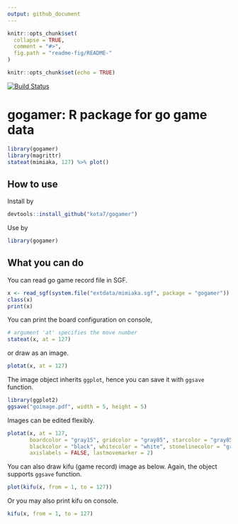 ```yaml
---
output: github_document
---
```


<!-- README.md is generated from README.Rmd. Please edit that file -->

```r
knitr::opts_chunk$set(
  collapse = TRUE,
  comment = "#>",
  fig.path = "readme-fig/README-"
)
```


```r
knitr::opts_chunk$set(echo = TRUE)
```


[![Build Status](https://travis-ci.org/kota7/gogamer.svg?branch=master)](https://travis-ci.org/kota7/gogamer)

# gogamer: R package for go game data

```r
library(gogamer)
library(magrittr)
stateat(mimiaka, 127) %>% plot() 
```


## How to use

Install by

```r
devtools::install_github("kota7/gogamer")
```

Use by
```r
library(gogamer)
```


## What you can do

You can read go game record file in SGF.
```r
x <- read_sgf(system.file("extdata/mimiaka.sgf", package = "gogamer"))
class(x)
print(x)
```

You can print the board configuration on console,
```r
# argument 'at' specifies the move number
stateat(x, at = 127)
```

or draw as an image.
```r
plotat(x, at = 127)
```

The image object inherits `ggplot`, 
hence you can save it with `ggsave` function.
```r
library(ggplot2)
ggsave("goimage.pdf", width = 5, height = 5)
```


Images can be edited flexibly.
```r
plotat(x, at = 127, 
       boardcolor = "gray15", gridcolor = "gray85", starcolor = "gray85",
       blackcolor = "black", whitecolor = "white", stonelinecolor = "gray50",
       axislabels = FALSE, lastmovemarker = 2)
```


You can also draw kifu (game record) image as below.
Again, the object supports `ggsave` function.
```r
plot(kifu(x, from = 1, to = 127))
```


Or you may also print kifu on console.
```r
kifu(x, from = 1, to = 127)
```


